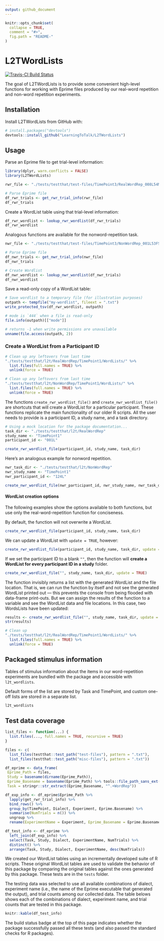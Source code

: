 ```yaml
---
output: github_document
---
```


<!-- README.md is generated from README.Rmd. Please edit that file -->

```r
knitr::opts_chunk$set(
  collapse = TRUE,
  comment = "#>",
  fig.path = "README-"
)
```

# L2TWordLists 

[![Travis-CI Build Status](https://travis-ci.org/LearningToTalk/L2TWordLists.svg?branch=master)](https://travis-ci.org/LearningToTalk/L2TWordLists)

The goal of L2TWordLists is to provide some convenient high-level functions for
working with Eprime files produced by our real-word repetition and non-word
repetition experiments.

## Installation

Install L2TWordLists from GitHub with:

```r
# install.packages("devtools")
devtools::install_github("LearningToTalk/L2TWordLists")
```

## Usage

Parse an Eprime file to get trial-level information:

```r
library(dplyr, warn.conflicts = FALSE)
library(L2TWordLists)

rwr_file <- "./tests/testthat/test-files/TimePoint3/RealWordRep_008L54MS5.txt"

# Parse Eprime file
df_rwr_trials <- get_rwr_trial_info(rwr_file)
df_rwr_trials
```

Create a WordList table using that trial-level information:

```r
df_rwr_wordlist <- lookup_rwr_wordlist(df_rwr_trials)
df_rwr_wordlist
```

Analogous functions are available for the nonword-repetition task.

```r
nwr_file <- "./tests/testthat/test-files/TimePoint3/NonWordRep_001L53FS5.txt"

# Parse Eprime file
df_nwr_trials <- get_nwr_trial_info(nwr_file)
df_nwr_trials

# Create Wordlist
df_nwr_wordlist <- lookup_nwr_wordlist(df_nwr_trials)
df_nwr_wordlist
```

Save a read-only copy of a WordList table:

```r
# Save wordlist to a temporary file (for illustration purposes)
outpath <- tempfile("my-wordlist", fileext = ".txt")
write_protected_tsv(df_rwr_wordlist, outpath)

# mode is `444` when a file is read-only
file.info(outpath)[["mode"]]

# returns -1 when write permissions are unavailable
unname(file.access(outpath, 2))
```




### Create a WordList from a Participant ID

```r
# Clean up any leftovers from last time
"./tests/testthat/l2t/RealWordRep/TimePoint1/WordLists/" %>% 
  list.files(full.names = TRUE) %>% 
  unlink(force = TRUE)

# Clean up any leftovers from last time
"./tests/testthat/l2t/NonWordRep/TimePoint1/WordLists/" %>% 
  list.files(full.names = TRUE) %>% 
  unlink(force = TRUE)
```

The functions `create_rwr_wordlist_file()` and `create_nwr_wordlist_file()` are
shortcuts that will create a WordList for a particular participant. These
functions replicate the main functionality of our older R scripts. All the user
needs to provide is a participant ID, a study name, and a task directory.

```r
# Using a mock location for the package documentation...
task_dir <- "./tests/testthat/l2t/RealWordRep"
study_name <- "TimePoint1"
participant_id <- "001L"

create_rwr_wordlist_file(participant_id, study_name, task_dir)
```

Here's an analogous example for nonword repetition.

```r
nwr_task_dir <- "./tests/testthat/l2t/NonWordRep"
nwr_study_name <- "TimePoint1"
nwr_participant_id <- "124L"

create_nwr_wordlist_file(nwr_participant_id, nwr_study_name, nwr_task_dir)
```

#### WordList creation options

The following examples show the options available to both functions, but use
only the real-word-repetition function for conciseness.

By default, the function will not overwrite a WordList.

```r
create_rwr_wordlist_file(participant_id, study_name, task_dir)
```

We can update a WordList with `update = TRUE`, however:

```r
create_rwr_wordlist_file(participant_id, study_name, task_dir, update = TRUE)
```

If we set the participant ID to a blank `""`, then the function will **create a
WordList for every participant ID in a study** folder.

```r
create_rwr_wordlist_file("", study_name, task_dir, update = TRUE)
```

The function invisibly returns a list with the generated WordList and the file 
location. That is, we can run the function by itself and not see the generated
WordList printed out --- this prevents the console from being flooded with
data-frame print-outs. But we can assign the results of the function to a
variable and see the WordList data and file locations. In this case, two 
WordsLists have been updated:

```r
results <- create_rwr_wordlist_file("", study_name, task_dir, update = TRUE)
str(results)
```

```r
# Clean up
"./tests/testthat/l2t/RealWordRep/TimePoint1/WordLists/" %>% 
  list.files(full.names = TRUE) %>% 
  unlink(force = TRUE)
```


## Packaged stimulus information

Tables of stimulus information about the items in our word-repetition
experiments are bundled with the package and accessible with `l2t_wordlists`.

Default forms of the list are stored by Task and TimePoint, and custom one-off
lists are stored in a separate list.

```r
l2t_wordlists
```


## Test data coverage

```r
list_files <- function(...) {
  list.files(..., full.names = TRUE, recursive = TRUE)
}

files <- c(
  list_files(testthat::test_path("test-files"), pattern = ".txt"),
  list_files(testthat::test_path("misc-files"), pattern = ".txt"))

df_eprime <- data_frame(
 Eprime_Path = files,
 Study = basename(dirname(Eprime_Path)),
 Eprime_Basename = basename(Eprime_Path) %>% tools::file_path_sans_ext(),
 Task = stringr::str_extract(Eprime_Basename, "^.+WordRep"))

df_exp_info <- df_eprime$Eprime_Path %>% 
  lapply(get_rwr_trial_info) %>% 
  bind_rows() %>% 
  group_by(TimePoint, Dialect, Experiment, Eprime.Basename) %>% 
  summarise(NumTrials = n()) %>% 
  ungroup %>% 
  rename(ExperimentName = Experiment, Eprime_Basename = Eprime.Basename)

df_test_info <- df_eprime %>% 
  left_join(df_exp_info) %>% 
  select(Task, Study, Dialect, ExperimentName, NumTrials) %>% 
  distinct() %>% 
  arrange(Task, Study, Dialect, ExperimentName, desc(NumTrials)) 
```


We created our WordList tables using an incrementally developed suite of R 
scripts. These original WordList tables are used to validate the behavior of 
this package by comparing the original tables against the ones generated by this
package. These tests are in the `tests` folder. 

The testing data was selected to use all available combinations of dialect,
experiment name (i.e., the name of the Eprime executable that generated the
output), and trial counts among our collected data. The table belows shows each
of the combinations of dialect, experiment name, and trial counts that are
tested in this package. 

```r
knitr::kable(df_test_info)
```

The build status badge at the top of this page indicates whether the package 
successfully passed all these tests (and also passed the standard checks for R
packages).


